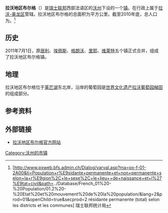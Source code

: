 {{瑞士市镇信息框
 | 市镇名称= 拉沃地区布尔格
 | 原文名称             = {{lang|fr|Bourg-en-Lavaux}}
 | 图片                = Lavaux Epesses.jpg
 | 纹章 = Riex-coat of arms.svg
 | 语言                   = [[法语|法语]]
 | 所属州               = 沃州
 | iso-code-region = 
 | 所属区               = [[拉沃-奥龙区|拉沃-奥龙区]]
 | lat_d=46|lat_m=29|lat_NS=N|long_d=6|long_m=44|long_EW=E
 | 邮政编码        = 1091，1096-1098
 | 市镇代码        = 5608
 | 面积                 = {{smn|9.65|5|100}}
 | 平均海拔        =  387
 | 人口               = {{smn|4952|6}}
 | 主页  = www.b-e-l.ch
 | 市镇长           = 
 | 相邻市镇             = 
 | 友好城市             = 
|地图文件             = Karte Gemeinde Bourg-en-Lavaux 2012.png
|}}
'''拉沃地区布尔格'''（{{lang-fr|Bourg-en-Lavaux}}）是[[瑞士联邦|瑞士联邦]]西部法语区的[[沃州|沃州]]下设的一个[[瑞士市镇|镇]]。在行政上属于[[拉沃-奥龙区|拉沃-奥龙区]]管辖。拉沃地区布尔格的总面积为{{smn|9.65|5|100}}平方公里。截至2010年底，总人口为{{smn|4952|6}}。<ref>{{fr}}[http://www.pxweb.bfs.admin.ch/Dialog/varval.asp?ma=px-f-01-2A00&ti=Population+r%E9sidante+permanente+et+non+permanente+selon+la+r%E9gion%2C+le+sexe%2C+le+lieu++de+naissance+et+l%27%E9tat+civil&path=../Database/French_01%20-%20Population/01.2%20-%20Etat%20et%20mouvement%20de%20la%20population/&lang=2&prod=01&openChild=true&secprod=2 résidante permanente (total) selon les districts et les communes] {{Wayback|url=http://www.pxweb.bfs.admin.ch/Dialog/varval.asp?ma=px-f-01-2A00&ti=Population+r%E9sidante+permanente+et+non+permanente+selon+la+r%E9gion%2C+le+sexe%2C+le+lieu++de+naissance+et+l%27%E9tat+civil&path=..%2FDatabase%2FFrench_01%20-%20Population%2F01.2%20-%20Etat%20et%20mouvement%20de%20la%20population%2F&lang=2&prod=01&openChild=true&secprod=2 |date=20150102165023 }} 瑞士联邦统计局</ref>

==历史==
2011年7月1日，原[[居利|居利]]、[[埃佩斯|埃佩斯]]、[[格朗沃|格朗沃]]、[[里耶|里耶]]、[[维莱特|维莱特]]五个镇正式合并，组成了拉沃地区布尔格镇。

==地理==
拉沃地区布尔格位于[[莱芒湖|莱芒湖]]东北岸，沿岸的葡萄园是[[世界文化遗产|世界文化遗产]][[拉沃葡萄园梯田|拉沃葡萄园梯田]]的组成部分。

==参考资料==
{{reflist}}

==外部链接==
*{{fr}}[https://web.archive.org/web/20190618133859/http://b-e-l.ch/ 拉沃地区布尔格官方网站]

{{DEFAULTSORT:Bourg-en-Lavaux}}
{{沃州拉沃-奥龙区行政区划}}
[[Category:沃州的市镇|Category:沃州的市镇]]